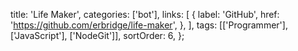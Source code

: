   title: 'Life Maker',
  categories: ['bot'],
  links: [
    {
      label: 'GitHub',
      href: 'https://github.com/erbridge/life-maker',
    },
  ],
  tags: [['Programmer'], ['JavaScript'], ['NodeGit']],
  sortOrder: 6,
};
